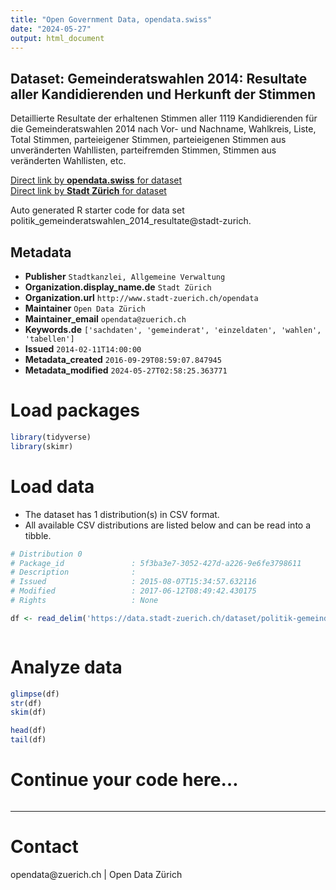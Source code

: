 ```yaml
---
title: "Open Government Data, opendata.swiss"
date: "2024-05-27"
output: html_document
---
```


## Dataset: Gemeinderatswahlen 2014: Resultate aller Kandidierenden und Herkunft der Stimmen

Detaillierte Resultate der erhaltenen Stimmen aller 1119 Kandidierenden für die Gemeinderatswahlen 2014 nach Vor- und Nachname, Wahlkreis, Liste, Total Stimmen, parteieigener Stimmen, parteieigenen Stimmen aus unveränderten Wahllisten, parteifremden Stimmen, Stimmen aus veränderten Wahllisten, etc.

[Direct link by **opendata.swiss** for dataset](https://opendata.swiss/de/dataset/gemeinderatswahlen-2014-resultate-aller-kandidierenden-und-herkunft-der-stimmen)<br>
[Direct link by **Stadt Zürich** for dataset](https://data.stadt-zuerich.ch/dataset/politik-gemeinderatswahlen-2014-resultate)

Auto generated R starter code for data set politik_gemeinderatswahlen_2014_resultate@stadt-zurich.

## Metadata

- **Publisher** `Stadtkanzlei, Allgemeine Verwaltung`
- **Organization.display_name.de** `Stadt Zürich`
- **Organization.url** `http://www.stadt-zuerich.ch/opendata`
- **Maintainer** `Open Data Zürich`
- **Maintainer_email** `opendata@zuerich.ch`
- **Keywords.de** `['sachdaten', 'gemeinderat', 'einzeldaten', 'wahlen', 'tabellen']`
- **Issued** `2014-02-11T14:00:00`
- **Metadata_created** `2016-09-29T08:59:07.847945`
- **Metadata_modified** `2024-05-27T02:58:25.363771`


# Load packages

```r

library(tidyverse)
library(skimr)

```

# Load data

-   The dataset has 1 distribution(s) in CSV format.
-   All available CSV distributions are listed below and can be read into a tibble.

```r

# Distribution 0
# Package_id               : 5f3ba3e7-3052-427d-a226-9e6fe3798611
# Description              : 
# Issued                   : 2015-08-07T15:34:57.632116
# Modified                 : 2017-06-12T08:49:42.430175
# Rights                   : None

df <- read_delim('https://data.stadt-zuerich.ch/dataset/politik-gemeinderatswahlen-2014-resultate/download/GRW_2014_Resultate_und_Herkunft_der_Stimmen_Nachzahlung_v2.csv')



```

# Analyze data

```r

glimpse(df)
str(df)
skim(df)

head(df)
tail(df)

```

# Continue your code here...

```r

```

------------------------------------------------------------------------

# Contact

opendata@zuerich.ch | Open Data Zürich
